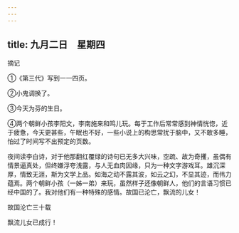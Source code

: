 ```yaml
---
---
---
```

title: 九月二日　星期四
---




摘记

①《第三代》写到一一四页。

②小鬼调换了。

③今天为芬的生日。

④两个朝鲜小孩李阳文，李南施来和鸣儿玩。每于工作后常常感到神情恍惚，近于疲惫，今天更甚些，午眠也不好，一些小说上的构思常扰于脑中，又不敢多睡，怕过了时间写不出预定的页数。

夜间读李白诗，对于他那翻红覆绿的诗句已无多大兴味，空疏、故为奇攫，虽偶有情景逼真处，但终嫌浮夸浅露，与人无血肉因缘，只为一种文字游戏耳。雄沉深厚，情致无涯，斯为文学上品。如海之动不露其波，如云之幻，不显其迹，而伟力蕴焉。两个朝鲜小孩（一姊一弟）来玩，虽然样子还像朝鲜人，他们的言语习惯已经中国的了。我对他们有一种特殊的感情。故国已沦亡，飘流的儿女！

故国沦亡三十载

飘流儿女已成行！